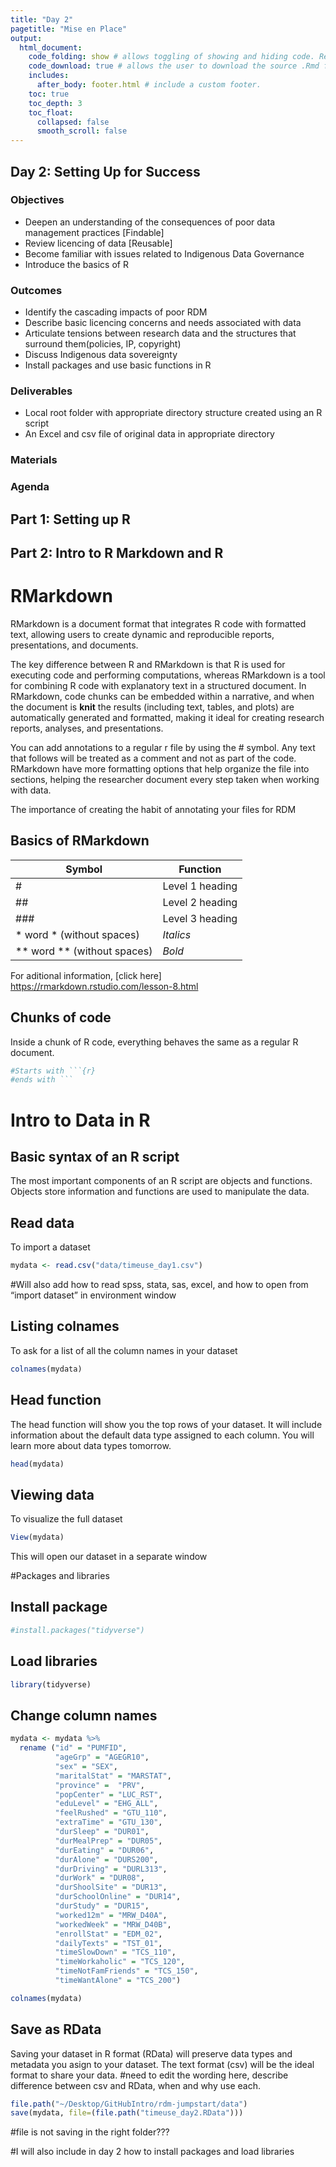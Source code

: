 ```yaml
---
title: "Day 2"
pagetitle: "Mise en Place"
output:
  html_document:
    code_folding: show # allows toggling of showing and hiding code. Remove if not using code.
    code_download: true # allows the user to download the source .Rmd file. Remove if not using code.
    includes:
      after_body: footer.html # include a custom footer.
    toc: true
    toc_depth: 3
    toc_float:
      collapsed: false
      smooth_scroll: false
---
```


## Day 2: Setting Up for Success

### Objectives
* Deepen an understanding of the consequences of poor data management practices [Findable]
* Review licencing of data [Reusable]
* Become familiar with  issues related to Indigenous Data Governance
* Introduce the basics of R


### Outcomes
* Identify the cascading impacts of poor RDM
* Describe basic licencing concerns and needs associated with data
* Articulate tensions between research data and the structures that surround them(policies, IP, copyright)
* Discuss Indigenous data sovereignty
* Install packages and use basic functions in R


### Deliverables
* Local root folder with appropriate directory structure created using an R script 
* An Excel and csv file of original data in appropriate directory

### Materials


### Agenda


## Part 1: Setting up R 

## Part 2: Intro to R Markdown and R

# RMarkdown

RMarkdown is a document format that integrates R code with formatted text, allowing users to create dynamic and reproducible reports, presentations, and documents. 

The key difference between R and RMarkdown is that R is used for executing code and performing computations, whereas RMarkdown is a tool for combining R code with explanatory text in a structured document. In RMarkdown, code chunks can be embedded within a narrative, and when the document is **knit** the results (including text, tables, and plots) are automatically generated and formatted, making it ideal for creating research reports, analyses, and presentations.

You can add annotations to a regular r file by using the # symbol. Any text that follows will be treated as a comment and not as part of the code. RMarkdown have more formatting options that help organize the file into sections, helping the researcher document every step taken when working with data. 

The importance of creating the habit of annotating your files for RDM

## Basics of RMarkdown

Symbol | Function
|------|------|
| #| Level 1 heading|
| ##| Level 2 heading|
| ###| Level 3 heading|
| * word * (without spaces)| *Italics*| 
| ** word ** (without spaces)| *Bold*|



For aditional information, [click here] <https://rmarkdown.rstudio.com/lesson-8.html>

## Chunks of code

Inside a chunk of R code, everything behaves the same as a regular R document.

```r
#Starts with ```{r}
#ends with ```
```

# Intro to Data in R
## Basic syntax of an R script

The most important components of an R script are objects and functions.
Objects store information and functions are used to manipulate the data.

## Read data
To import a dataset
```r
mydata <- read.csv("data/timeuse_day1.csv")
```
#Will also add how to read spss, stata, sas, excel, and how to open from "import dataset" in environment window

## Listing colnames
To ask for a list of all the column names in your dataset
```r
colnames(mydata)
```

## Head function
The head function will show you the top rows of your dataset. It will include information about the default data type assigned to each column. You will learn more about data types tomorrow.
```r
head(mydata)
```

## Viewing data
To visualize the full dataset
```r
View(mydata)
```
This will open our dataset in a separate window

#Packages and libraries

## Install package

```r
#install.packages("tidyverse")
```
## Load libraries

```r
library(tidyverse)
```
## Change column names

```r
mydata <- mydata %>%
  rename ("id" = "PUMFID",
          "ageGrp" = "AGEGR10",
          "sex" = "SEX",
          "maritalStat" = "MARSTAT",
          "province" =  "PRV",
          "popCenter" = "LUC_RST",
          "eduLevel" = "EHG_ALL",
          "feelRushed" = "GTU_110",
          "extraTime" = "GTU_130",
          "durSleep" = "DUR01",
          "durMealPrep" = "DUR05",
          "durEating" = "DUR06",
          "durAlone" = "DURS200",
          "durDriving" = "DURL313",
          "durWork" = "DUR08",
          "durShoolSite" = "DUR13",
          "durSchoolOnline" = "DUR14",
          "durStudy" = "DUR15",
          "worked12m" = "MRW_D40A",
          "workedWeek" = "MRW_D40B",
          "enrollStat" = "EDM_02",
          "dailyTexts" = "TST_01",
          "timeSlowDown" = "TCS_110",
          "timeWorkaholic" = "TCS_120",
          "timeNotFamFriends" = "TCS_150",
          "timeWantAlone" = "TCS_200")
```
```r
colnames(mydata)
```




## Save as RData
Saving your dataset in R format (RData) will preserve data types and metadata you asign to your dataset. 
The text format (csv) will be the ideal format to share your data.
#need to edit the wording here, describe difference between csv and RData, when and why use each.

```r
file.path("~/Desktop/GitHubIntro/rdm-jumpstart/data")
save(mydata, file=(file.path("timeuse_day2.RData")))
```
#file is not saving in the right folder???


#I will also include in day 2 how to install packages and load libraries
